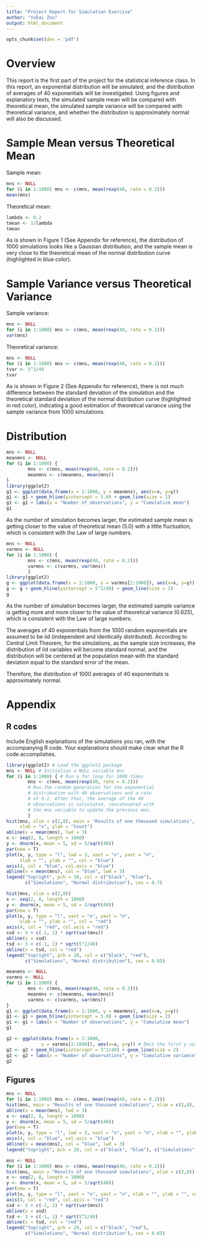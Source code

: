 ```yaml
---
title: "Project Report for Simulation Exercise"
author: "Yukai Zou"
output: html_document
---
```

```r
opts_chunk$set(dev = 'pdf')
```

# Overview
This report is the first part of the project for the statistical inference class. In this report, an exponential distribution will be simulated, and the distribution of averages of 40 exponentials will be investigated. Using figures and explanatory texts, the simulated sample mean will be compared with theoretical mean, the simulated sample variance will be compared with theoretical variance, and whether the distribution is approximately normal will also be discussed.

# Sample Mean versus Theoretical Mean

Sample mean:
```r
mns <- NULL
for (i in 1:1000) mns <- c(mns, mean(rexp(40, rate = 0.2)))
mean(mns)
```
Theoretical mean:
```r
lambda <- 0.2
tmean <- 1/lambda
tmean
```

As is shown in Figure 1 (See Appendix for reference), the distribution of 1000 simulations looks like a Gaussian distribution, and the sample mean is very close to the theoretical mean of the normal distribution curve (highlighted in blue color).

# Sample Variance versus Theoretical Variance

Sample variance:
```r
mns <- NULL
for (i in 1:1000) mns <- c(mns, mean(rexp(40, rate = 0.2)))
var(mns)
```
Theoretical variance:
```r
mns <- NULL
for (i in 1:1000) mns <- c(mns, mean(rexp(40, rate = 0.2)))
tvar <- 5^2/40
tvar
```

As is shown in Figure 2 (See Appendix for reference), there is not much difference between the standard deviation of the simulation and the theoretical standard deviation of the normal distribution curve (highlighted in red color), indicating a good estimation of theoretical variance using the sample variance from 1000 simulations.

# Distribution

```r
mns <- NULL
meanmns <- NULL
for (i in 1:1000) {
        mns <- c(mns, mean(rexp(40, rate = 0.2)))
        meanmns <- c(meanmns, mean(mns))
}
library(ggplot2)
g1 <- ggplot(data.frame(x = 1:1000, y = meanmns), aes(x=x, y=y))
g1 <- g1 + geom_hline(yintercept = 5.0) + geom_line(size = 2)
g1 <- g1 + labs(x = "Number of observations", y = "Cumulative mean")
g1
```
As the number of simulation becomes larger, the estimated sample mean is getting closer to the value of theoretical mean (5.0) with a little fluctuation, which is consistent with the Law of large numbers.

```r
mns <- NULL
varmns <- NULL
for (i in 1:1000) {
        mns <- c(mns, mean(rexp(40, rate = 0.2)))
        varmns <- c(varmns, var(mns))
        }
library(ggplot2)
g <- ggplot(data.frame(x = 2:1000, y = varmns[2:1000]), aes(x=x, y=y))
g <- g + geom_hline(yintercept = 5^2/40) + geom_line(size = 2)
g
```
As the number of simulation becomes larger, the estimated sample variance is getting more and more closer to the value of theoretical variance (0.625), which is consistent with the Law of large numbers.

The averages of 40 exponentials from the 1000 random exponentials are assumed to be iid (independent and identically distributed). According to Central Limit Theorem, for the simulations, as the sample size increases, the distribution of iid variables will become standard normal, and the distribution will be centered at the population mean with the standard deviation equal to the standard error of the mean.

Therefore, the distribution of 1000 averages of 40 exponentials is approximately normal.

# Appendix
## R codes
Include English explanations of the simulations you ran, with the accompanying R code. Your explanations should make clear what the R code accomplishes.
```r
library(ggplot2) # Load the ggplot2 package
mns <- NULL # Initialize a NULL variable mns
for (i in 1:1000) { # Run a for loop for 1000 times
        mns <- c(mns, mean(rexp(40, rate = 0.2)))
        # Run the random generation for the exponential
        # distribution with 40 observations and a rate
        # of 0.2. After that, the average of the 40
        # observations is calculated, concatenated with
        # the mns variable to update the previous mns.
        }
hist(mns, xlim = c(2,8), main = "Results of one thousand simulations", 
     xlab = "x", ylab = "Count")
abline(v = mean(mns), lwd = 3)
x <- seq(2, 8, length = 1000)
y <- dnorm(x, mean = 5, sd = 5/sqrt(40))
par(new = T)
plot(x, y, type = "l", lwd = 3, xaxt = "n", yaxt = "n", 
     xlab = "", ylab = "", col = "blue")
axis(4, col = "blue", col.axis = "blue")
abline(v = mean(mns), col = "blue", lwd = 3)
legend("topright", pch = 20, col = c("black", "blue"), 
       c("Simulations", "Normal distribution"), cex = 0.7)

hist(mns, xlim = c(2,8))
x <- seq(2, 8, length = 1000)
y <- dnorm(x, mean = 5, sd = 5/sqrt(40))
par(new = T)
plot(x, y, type = "l", xaxt = "n", yaxt = "n", 
     xlab = "", ylab = "", col = "red")
axis(4, col = "red", col.axis = "red")
ssd <- 5 + c(-1, 1) * sqrt(var(mns))
abline(v = ssd)
tsd <- 5 + c(-1, 1) * sqrt(5^2/40)
abline(v = tsd, col = "red")
legend("topright", pch = 20, col = c("black", "red"), 
       c("Simulations", "Normal distribution"), cex = 0.65)

meanmns <- NULL
varmns <- NULL
for (i in 1:1000) {
        mns <- c(mns, mean(rexp(40, rate = 0.2)))
        meanmns <- c(meanmns, mean(mns))
        varmns <- c(varmns, var(mns))
}
g1 <- ggplot(data.frame(x = 1:1000, y = meanmns), aes(x=x, y=y))
g1 <- g1 + geom_hline(yintercept = 5.0) + geom_line(size = 2)
g1 <- g1 + labs(x = "Number of observations", y = "Cumulative mean")
g1

g2 <- ggplot(data.frame(x = 2:1000, 
             y = varmns[2:1000]), aes(x=x, y=y)) # Omit the first y value since it is NA
g2 <- g2 + geom_hline(yintercept = 5^2/40) + geom_line(size = 2)
g2 <- g2 + labs(x = "Number of observations", y = "Cumulative variance")
g2
```

## Figures
```r
mns <- NULL
for (i in 1:1000) mns <- c(mns, mean(rexp(40, rate = 0.2)))
hist(mns, main = "Results of one thousand simulations", xlim = c(2,8), xlab = "x", ylab = "Count")
abline(v = mean(mns), lwd = 3)
x <- seq(2, 8, length = 1000)
y <- dnorm(x, mean = 5, sd = 5/sqrt(40))
par(new = T)
plot(x, y, type = "l", lwd = 3, xaxt = "n", yaxt = "n", xlab = "", ylab = "", col = "blue")
axis(4, col = "blue", col.axis = "blue")
abline(v = mean(mns), col = "blue", lwd = 3)
legend("topright", pch = 20, col = c("black", "blue"), c("Simulations", "Normal distribution"), cex = 0.7)
```

```r
mns <- NULL
for (i in 1:1000) mns <- c(mns, mean(rexp(40, rate = 0.2)))
hist(mns, main = "Results of one thousand simulations", xlim = c(2,8))
x <- seq(2, 8, length = 1000)
y <- dnorm(x, mean = 5, sd = 5/sqrt(40))
par(new = T)
plot(x, y, type = "l", xaxt = "n", yaxt = "n", xlab = "", ylab = "", col = "red")
axis(4, col = "red", col.axis = "red")
ssd <- 5 + c(-1, 1) * sqrt(var(mns))
abline(v = ssd)
tsd <- 5 + c(-1, 1) * sqrt(5^2/40)
abline(v = tsd, col = "red")
legend("topright", pch = 20, col = c("black", "red"), 
       c("Simulations", "Normal distribution"), cex = 0.65)
```